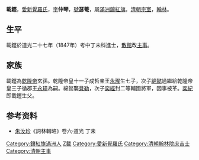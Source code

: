{{Hatnote|这是[[满族人名|满族人名]]，只称名而不与姓氏连用，其姓氏为[[爱新觉罗氏|爱新觉罗]]。}}
'''載鏗'''，[[愛新覺羅氏|愛新覺羅氏]]，[[表字|字]]'''仲琴'''，[[號|號]]'''瑟菴'''，屬[[滿洲|滿洲]][[鑲紅旗|鑲紅旗]]。[[清朝|清朝]][[宗室|宗室]]，[[翰林|翰林]]。

==生平==
載鏗於道光二十七年（1847年）考中丁未科進士，[[散館|散館]]改[[主事|主事]]。

== 家族 ==
載鏗為[[乾隆帝|乾隆帝]]玄孫。乾隆帝皇十一子成哲亲王[[永瑆|永瑆]]生七子，次子[[綿懿|綿懿]]過繼給乾隆帝皇三子循郡王[[永璋|永璋]]為嗣。綿懿襲[[貝勒|貝勒]]，次子[[奕經|奕經]]封二等輔國將軍，因事被革。[[奕紀|奕紀]]即載鏗生父。

== 参考资料 ==
*[[朱汝珍|朱汝珍]]《詞林輯略》卷六·道光 丁未

{{道光二十七年丁未科殿試金榜}}

{{Authority control}}

{{DEFAULTSORT:Zai載}}
[[Category:鑲紅旗滿洲人|Category:鑲紅旗滿洲人]]
[[Category:清朝宗室|Z載]]
[[Category:愛新覺羅氏|Category:愛新覺羅氏]]
[[Category:清朝翰林院庶吉士|Category:清朝翰林院庶吉士]]
[[Category:清朝主事|Category:清朝主事]]